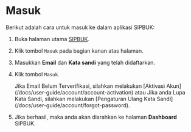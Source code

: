 
# Masuk

Berikut adalah cara untuk masuk ke dalam aplikasi SIPBUK:

1. Buka halaman utama [SIPBUK](/).
2. Klik tombol `Masuk` pada bagian kanan atas halaman.
3. Masukkan **Email** dan **Kata sandi** yang telah didaftarkan.
4. Klik tombol `Masuk`.

   <Callout type="info">
     Jika Email Belum Terverifikasi, silahkan melakukan [Aktivasi
     Akun](/docs/user-guide/account/account-activation) atau Jika anda Lupa Kata
     Sandi, silahkan melakukan [Pengaturan Ulang Kata
     Sandi](/docs/user-guide/account/forgot-password).
   </Callout>

5. Jika berhasil, maka anda akan diarahkan ke halaman **Dashboard** SIPBUK.
